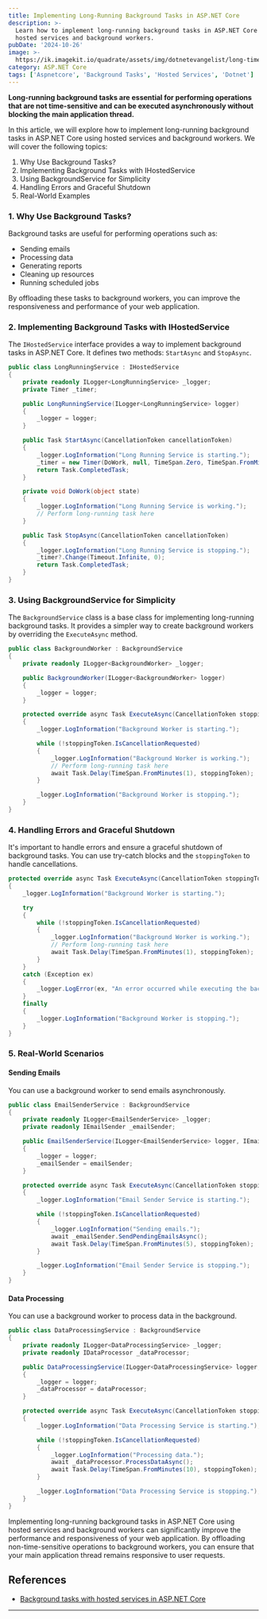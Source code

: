 ```yaml
---
title: Implementing Long-Running Background Tasks in ASP.NET Core
description: >-
  Learn how to implement long-running background tasks in ASP.NET Core using
  hosted services and background workers.
pubDate: '2024-10-26'
image: >-
  https://ik.imagekit.io/quadrate/assets/img/dotnetevangelist/long-time-running-tasks.png?updatedAt=1746822507906
category: ASP.NET Core
tags: ['Aspnetcore', 'Background Tasks', 'Hosted Services', 'Dotnet']
---
```


**Long-running background tasks are essential for performing operations that are not time-sensitive and can be executed asynchronously without blocking the main application thread.**

In this article, we will explore how to implement long-running background tasks in ASP.NET Core using hosted services and background workers. We will cover the following topics:

1. Why Use Background Tasks?
2. Implementing Background Tasks with IHostedService
3. Using BackgroundService for Simplicity
4. Handling Errors and Graceful Shutdown
5. Real-World Examples

### 1. Why Use Background Tasks?

Background tasks are useful for performing operations such as:

- Sending emails
- Processing data
- Generating reports
- Cleaning up resources
- Running scheduled jobs

By offloading these tasks to background workers, you can improve the responsiveness and performance of your web application.

### 2. Implementing Background Tasks with IHostedService

The `IHostedService` interface provides a way to implement background tasks in ASP.NET Core. It defines two methods: `StartAsync` and `StopAsync`.

```csharp
public class LongRunningService : IHostedService
{
    private readonly ILogger<LongRunningService> _logger;
    private Timer _timer;

    public LongRunningService(ILogger<LongRunningService> logger)
    {
        _logger = logger;
    }

    public Task StartAsync(CancellationToken cancellationToken)
    {
        _logger.LogInformation("Long Running Service is starting.");
        _timer = new Timer(DoWork, null, TimeSpan.Zero, TimeSpan.FromMinutes(1));
        return Task.CompletedTask;
    }

    private void DoWork(object state)
    {
        _logger.LogInformation("Long Running Service is working.");
        // Perform long-running task here
    }

    public Task StopAsync(CancellationToken cancellationToken)
    {
        _logger.LogInformation("Long Running Service is stopping.");
        _timer?.Change(Timeout.Infinite, 0);
        return Task.CompletedTask;
    }
}
```

### 3. Using BackgroundService for Simplicity

The `BackgroundService` class is a base class for implementing long-running background tasks. It provides a simpler way to create background workers by overriding the `ExecuteAsync` method.

```csharp
public class BackgroundWorker : BackgroundService
{
    private readonly ILogger<BackgroundWorker> _logger;

    public BackgroundWorker(ILogger<BackgroundWorker> logger)
    {
        _logger = logger;
    }

    protected override async Task ExecuteAsync(CancellationToken stoppingToken)
    {
        _logger.LogInformation("Background Worker is starting.");

        while (!stoppingToken.IsCancellationRequested)
        {
            _logger.LogInformation("Background Worker is working.");
            // Perform long-running task here
            await Task.Delay(TimeSpan.FromMinutes(1), stoppingToken);
        }

        _logger.LogInformation("Background Worker is stopping.");
    }
}
```

### 4. Handling Errors and Graceful Shutdown

It's important to handle errors and ensure a graceful shutdown of background tasks. You can use try-catch blocks and the `stoppingToken` to handle cancellations.

```csharp
protected override async Task ExecuteAsync(CancellationToken stoppingToken)
{
    _logger.LogInformation("Background Worker is starting.");

    try
    {
        while (!stoppingToken.IsCancellationRequested)
        {
            _logger.LogInformation("Background Worker is working.");
            // Perform long-running task here
            await Task.Delay(TimeSpan.FromMinutes(1), stoppingToken);
        }
    }
    catch (Exception ex)
    {
        _logger.LogError(ex, "An error occurred while executing the background task.");
    }
    finally
    {
        _logger.LogInformation("Background Worker is stopping.");
    }
}
```

### 5. Real-World Scenarios

#### Sending Emails

You can use a background worker to send emails asynchronously.

```csharp
public class EmailSenderService : BackgroundService
{
    private readonly ILogger<EmailSenderService> _logger;
    private readonly IEmailSender _emailSender;

    public EmailSenderService(ILogger<EmailSenderService> logger, IEmailSender emailSender)
    {
        _logger = logger;
        _emailSender = emailSender;
    }

    protected override async Task ExecuteAsync(CancellationToken stoppingToken)
    {
        _logger.LogInformation("Email Sender Service is starting.");

        while (!stoppingToken.IsCancellationRequested)
        {
            _logger.LogInformation("Sending emails.");
            await _emailSender.SendPendingEmailsAsync();
            await Task.Delay(TimeSpan.FromMinutes(5), stoppingToken);
        }

        _logger.LogInformation("Email Sender Service is stopping.");
    }
}
```

#### Data Processing

You can use a background worker to process data in the background.

```csharp
public class DataProcessingService : BackgroundService
{
    private readonly ILogger<DataProcessingService> _logger;
    private readonly IDataProcessor _dataProcessor;

    public DataProcessingService(ILogger<DataProcessingService> logger, IDataProcessor dataProcessor)
    {
        _logger = logger;
        _dataProcessor = dataProcessor;
    }

    protected override async Task ExecuteAsync(CancellationToken stoppingToken)
    {
        _logger.LogInformation("Data Processing Service is starting.");

        while (!stoppingToken.IsCancellationRequested)
        {
            _logger.LogInformation("Processing data.");
            await _dataProcessor.ProcessDataAsync();
            await Task.Delay(TimeSpan.FromMinutes(10), stoppingToken);
        }

        _logger.LogInformation("Data Processing Service is stopping.");
    }
}
```

Implementing long-running background tasks in ASP.NET Core using hosted services and background workers can significantly improve the performance and responsiveness of your web application. By offloading non-time-sensitive operations to background workers, you can ensure that your main application thread remains responsive to user requests.

## References

- [Background tasks with hosted services in ASP.NET Core](https://docs.microsoft.com/en-us/aspnet/core/fundamentals/host/hosted-services)
---
